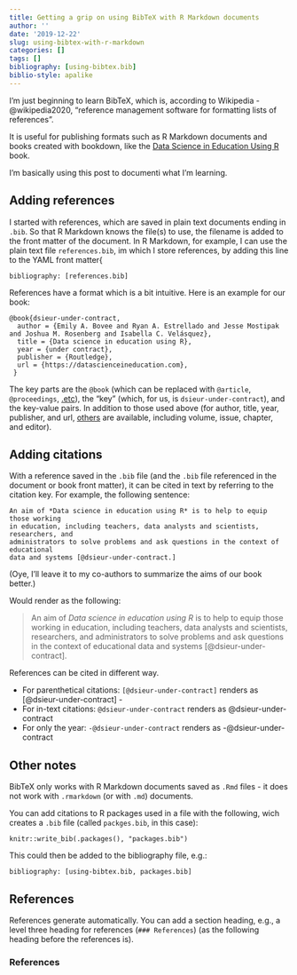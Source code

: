 ```yaml
---
title: Getting a grip on using BibTeX with R Markdown documents
author: ''
date: '2019-12-22'
slug: using-bibtex-with-r-markdown
categories: []
tags: []
bibliography: [using-bibtex.bib]
biblio-style: apalike
---
```


I'm just beginning to learn BibTeX, which is, according to Wikipedia -@wikipedia2020, "reference management software for formatting lists of references".

It is useful for publishing formats such as R Markdown documents and books created with bookdown, like the [Data Science in Education Using R](https://en.wikipedia.org/wiki/BibTeX) book.

I'm basically using this post to documenti what I'm learning.

## Adding references

I started with references, which are saved in plain text documents ending in `.bib`. So that R Markdown knows the file(s) to use, the filename is added to the front matter of the document. In R Markdown, for example, I can use the plain text file `references.bib`, im which I store references, by adding this line to the YAML front matter{

`bibliography: [references.bib]`

References have a format which is a bit intuitive. Here is an example for our book:

```code
@book{dsieur-under-contract,
  author = {Emily A. Bovee and Ryan A. Estrellado and Jesse Mostipak and Joshua M. Rosenberg and Isabella C. Velásquez},
  title = {Data science in education using R},
  year = {under contract},
  publisher = {Routledge},
  url = {https://datascienceineducation.com},
 }
```

The key parts are the `@book` (which can be replaced with `@article`, `@proceedings`, [.etc](http://bib-it.sourceforge.net/help/fieldsAndEntryTypes.php#Entries)), the "key" (which, for us, is `dsieur-under-contract`), and the key-value pairs. In addition to those used above (for author, title, year, publisher, and url, [others](http://bib-it.sourceforge.net/help/fieldsAndEntryTypes.php#Fields) are available, including volume, issue, chapter, and editor).

## Adding citations

With a reference saved in the `.bib` file (and the `.bib` file referenced in the document or book front matter), it can be cited in text by referring to the citation key. For example, the following sentence:

```code
An aim of *Data science in education using R* is to help to equip those working 
in education, including teachers, data analysts and scientists, researchers, and
administrators to solve problems and ask questions in the context of educational
data and systems [@dsieur-under-contract.]
```

(Oye, I'll leave it to my co-authors to summarize the aims of our book better.)

Would render as the following:

> An aim of *Data science in education using R* is to help to equip those working
in education, including teachers, data analysts and scientists, researchers, and
administrators to solve problems and ask questions in the context of educational
data and systems [@dsieur-under-contract].

References can be cited in different way.

- For parenthetical citations: `[@dsieur-under-contract]` renders as [@dsieur-under-contract] - 
- For in-text citations: `@dsieur-under-contract` renders as @dsieur-under-contract
- For only the year: `-@dsieur-under-contract` renders as -@dsieur-under-contract

## Other notes

BibTeX only works with R Markdown documents saved as `.Rmd` files - it does not work with `.rmarkdown` (or with `.md`) documents.

You can add citations to R packages used in a file with the following, wich creates a `.bib` file (called `packges.bib`, in this case):

`knitr::write_bib(.packages(), "packages.bib")`

This could then be added to the bibliography file, e.g.:

`bibliography: [using-bibtex.bib, packages.bib]`

## References

References generate automatically. You can add a section heading, e.g., a level three heading for references (`### References`) (as the following heading before the references is).

### References

